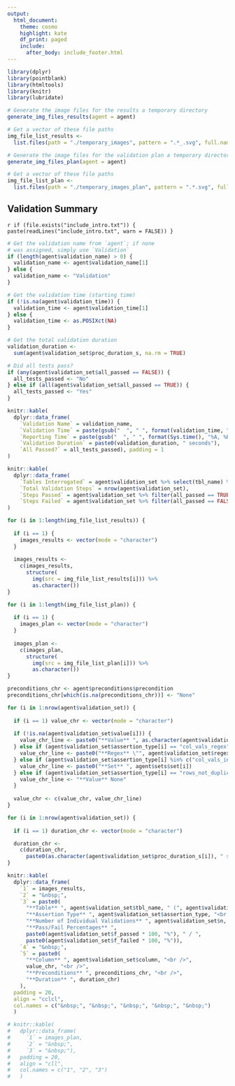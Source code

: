 ```yaml
---
output:
  html_document:
    theme: cosmo
    highlight: kate
    df_print: paged
    include:
      after_body: include_footer.html
---
```


```r
library(dplyr)
library(pointblank)
library(htmltools)
library(knitr)
library(lubridate)
```



```r

# Generate the image files for the results a temporary directory
generate_img_files_results(agent = agent)

# Get a vector of these file paths
img_file_list_results <-
  list.files(path = "./temporary_images", pattern = ".*_.svg", full.names = TRUE)

# Generate the image files for the validation plan a temporary directory
generate_img_files_plan(agent = agent)

# Get a vector of these file paths
img_file_list_plan <-
  list.files(path = "./temporary_images_plan", pattern = ".*.svg", full.names = TRUE)
```

## Validation Summary

`r if (file.exists("include_intro.txt")) { paste(readLines("include_intro.txt", warn = FALSE)) }`

```r
# Get the validation name from `agent`; if none
# was assigned, simply use `Validation`
if (length(agent$validation_name) > 0) {
  validation_name <- agent$validation_name[1]
} else {
  validation_name <- "Validation"
}

# Get the validation time (starting time)
if (!is.na(agent$validation_time)) {
  validation_time <- agent$validation_time[1]
} else {
  validation_time <- as.POSIXct(NA)
}

# Get the total validation duration
validation_duration <-
  sum(agent$validation_set$proc_duration_s, na.rm = TRUE)

# Did all tests pass?
if (any(agent$validation_set$all_passed == FALSE)) {
  all_tests_passed <- "No"
} else if (all(agent$validation_set$all_passed == TRUE)) {
  all_tests_passed <- "Yes"
}
```


```r
knitr::kable(
  dplyr::data_frame(
    `Validation Name` = validation_name,
    `Validation Time` = paste(gsub("  ", " ", format(validation_time, "%A, %B %d, %Y at %l:%M")), toupper(format(validation_time, "%p")), collapse = ""),
    `Reporting Time` = paste(gsub("  ", " ", format(Sys.time(), "%A, %B %d, %Y at %l:%M")), toupper(format(Sys.time(), "%p")), collapse = ""),
    `Validation Duration` = paste0(validation_duration, " seconds"),
    `All Passed?` = all_tests_passed), padding = 1
)
```

```r
knitr::kable(
  dplyr::data_frame(
    `Tables Interrogated` = agent$validation_set %>% select(tbl_name) %>% distinct() %>% .$tbl_name %>% paste(collapse = ", "),
    `Total Validation Steps` = nrow(agent$validation_set),
    `Steps Passed` = agent$validation_set %>% filter(all_passed == TRUE) %>% nrow(),
    `Steps Failed` = agent$validation_set %>% filter(all_passed == FALSE) %>% nrow())
)
```


```r
for (i in 1:length(img_file_list_results)) {
  
  if (i == 1) {
    images_results <- vector(mode = "character")
  }
  
  images_results <- 
    c(images_results,
      structure(
        img(src = img_file_list_results[i])) %>%
        as.character())
}

for (i in 1:length(img_file_list_plan)) {
  
  if (i == 1) {
    images_plan <- vector(mode = "character")
  }
  
  images_plan <- 
    c(images_plan,
      structure(
        img(src = img_file_list_plan[i])) %>%
        as.character())
}
```

```r
preconditions_chr <- agent$preconditions$precondition
preconditions_chr[which(is.na(preconditions_chr))] <- "None"
```

```r

for (i in 1:nrow(agent$validation_set)) {
  
  if (i == 1) value_chr <- vector(mode = "character")
  
  if (!is.na(agent$validation_set$value[i])) {
    value_chr_line <- paste0("**Value** ", as.character(agent$validation_set$value[i]))
  } else if (agent$validation_set$assertion_type[i] == "col_vals_regex") {
    value_chr_line <- paste0("**Regex** \"", agent$validation_set$regex[i], "\"")
  } else if (agent$validation_set$assertion_type[i] %in% c("col_vals_in_set", "col_vals_not_in_set")) {
    value_chr_line <- paste0("**Set** ", agent$sets$set[i])
  } else if (agent$validation_set$assertion_type[i] == "rows_not_duplicated") {
    value_chr_line <- "**Value** None"
  }
 
  value_chr <- c(value_chr, value_chr_line)
}
```

```r

for (i in 1:nrow(agent$validation_set)) {
  
  if (i == 1) duration_chr <- vector(mode = "character")

  duration_chr <- 
    c(duration_chr,
      paste0(as.character(agent$validation_set$proc_duration_s[i]), " s"))
}
```


```r
knitr::kable(
  dplyr::data_frame(
    `1` = images_results,
    `2` = "&nbsp;",
    `3` = paste0(
      "**Table** ", agent$validation_set$tbl_name, " (", agent$validation_set$db_type, ")<br />",
      "**Assertion Type** ", agent$validation_set$assertion_type, "<br />",
      "**Number of Individual Validations** ", agent$validation_set$n, "<br />",
      "**Pass/Fail Percentages** ",
      paste0(agent$validation_set$f_passed * 100, "%"), " / ",
      paste0(agent$validation_set$f_failed * 100, "%")),
    `4` = "&nbsp;",
    `5` = paste0(
      "**Column** ", agent$validation_set$column, "<br />",
      value_chr, "<br />",
      "**Preconditions** ", preconditions_chr, "<br />",
      "**Duration** ", duration_chr)
    ), 
  padding = 20,
  align = "cclcl",
  col.names = c("&nbsp;", "&nbsp;", "&nbsp;", "&nbsp;", "&nbsp;")
  )
```



```r
# knitr::kable(
#   dplyr::data_frame(
#     `1` = images_plan,
#     `2` = "&nbsp;",
#     `3` = "&nbsp;"), 
#   padding = 20,
#   align = "cll",
#   col.names = c("1", "2", "3")
#   )
```

